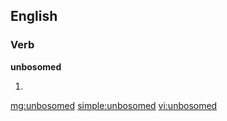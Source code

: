 ==English==

===Verb===
'''unbosomed'''

# {{past of|unbosom}}

[[mg:unbosomed]]
[[simple:unbosomed]]
[[vi:unbosomed]]
